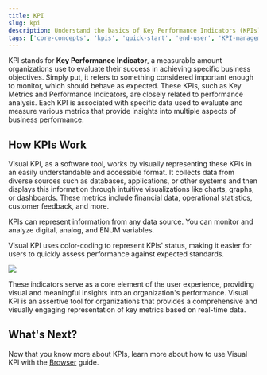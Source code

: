 ```yaml
---
title: KPI
slug: kpi
description: Understand the basics of Key Performance Indicators (KPIs) and how Visual KPI visualizes and manages them for effective performance evaluation and informed decision-making.
tags: ['core-concepts', 'kpis', 'quick-start', 'end-user', 'KPI-management', 'data-analysis']
---
```


<head>
  <title>KPI</title>
  <meta name="keywords" content="Visual KPI, key performance indicators, core concepts, KPI management, performance metrics, data analysis, end-user guide, KPI visualization, business objectives, data sources, performance evaluation, color-coding, real-time data, decision-making tools"/>
</head>

KPI stands for **Key Performance Indicator**, a measurable amount organizations use to evaluate their success in achieving specific business objectives. Simply put, it refers to something considered important enough to monitor, which should behave as expected. These KPIs, such as Key Metrics and Performance Indicators, are closely related to performance analysis. Each KPI is associated with specific data used to evaluate and measure various metrics that provide insights into multiple aspects of business performance.

## How KPIs Work

Visual KPI, as a software tool, works by visually representing these KPIs in an easily understandable and accessible format. It collects data from diverse sources such as databases, applications, or other systems and then displays this information through intuitive visualizations like charts, graphs, or dashboards. These metrics include financial data, operational statistics, customer feedback, and more.

<Callout type="info" title="Data Types">
KPIs can represent information from any data source. You can monitor and analyze digital, analog, and ENUM variables.
</Callout>

Visual KPI uses color-coding to represent KPIs' status, making it easier for users to quickly assess performance against expected standards.

<Image src="media/end-user/core-concepts/kpi/kpi-illustration.png"/>

These indicators serve as a core element of the user experience, providing visual and meaningful insights into an organization's performance. Visual KPI is an assertive tool for organizations that provides a comprehensive and visually engaging representation of key metrics based on real-time data.

## What's Next?

Now that you know more about KPIs, learn more about how to use Visual KPI with the [Browser](browser) guide.